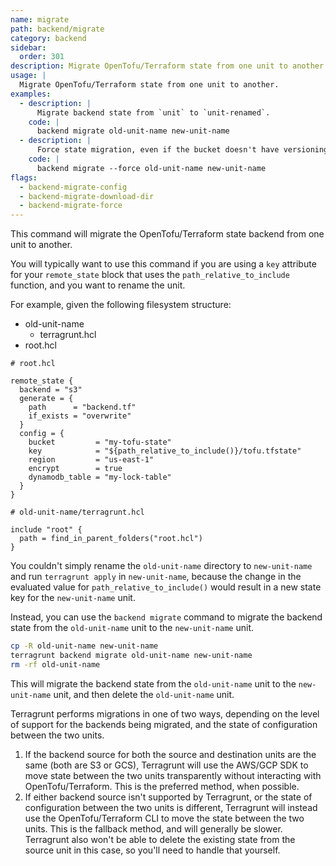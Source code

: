 ```yaml
---
name: migrate
path: backend/migrate
category: backend
sidebar:
  order: 301
description: Migrate OpenTofu/Terraform state from one unit to another.
usage: |
  Migrate OpenTofu/Terraform state from one unit to another.
examples:
  - description: |
      Migrate backend state from `unit` to `unit-renamed`.
    code: |
      backend migrate old-unit-name new-unit-name
  - description: |
      Force state migration, even if the bucket doesn't have versioning enabled.
    code: |
      backend migrate --force old-unit-name new-unit-name
flags:
  - backend-migrate-config
  - backend-migrate-download-dir
  - backend-migrate-force
---
```



This command will migrate the OpenTofu/Terraform state backend from one unit to another.

You will typically want to use this command if you are using a `key` attribute for your `remote_state` block that uses the `path_relative_to_include` function, and you want to rename the unit.

For example, given the following filesystem structure:

<FileTree>

- old-unit-name
  - terragrunt.hcl
- root.hcl

</FileTree>

```hcl
# root.hcl

remote_state {
  backend = "s3"
  generate = {
    path      = "backend.tf"
    if_exists = "overwrite"
  }
  config = {
    bucket         = "my-tofu-state"
    key            = "${path_relative_to_include()}/tofu.tfstate"
    region         = "us-east-1"
    encrypt        = true
    dynamodb_table = "my-lock-table"
  }
}
```

```hcl
# old-unit-name/terragrunt.hcl

include "root" {
  path = find_in_parent_folders("root.hcl")
}
```

You couldn't simply rename the `old-unit-name` directory to `new-unit-name` and run `terragrunt apply` in `new-unit-name`, because the change in the evaluated value for `path_relative_to_include()` would result in a new state key for the `new-unit-name` unit.

Instead, you can use the `backend migrate` command to migrate the backend state from the `old-unit-name` unit to the `new-unit-name` unit.

```bash
cp -R old-unit-name new-unit-name
terragrunt backend migrate old-unit-name new-unit-name
rm -rf old-unit-name
```

This will migrate the backend state from the `old-unit-name` unit to the `new-unit-name` unit, and then delete the `old-unit-name` unit.

Terragrunt performs migrations in one of two ways, depending on the level of support for the backends being migrated, and the state of configuration between the two units.

1. If the backend source for both the source and destination units are the same (both are S3 or GCS), Terragrunt will use the AWS/GCP SDK to move state between the two units transparently without interacting with OpenTofu/Terraform. This is the preferred method, when possible.
2. If either backend source isn't supported by Terragrunt, or the state of configuration between the two units is different, Terragrunt will instead use the OpenTofu/Terraform CLI to move the state between the two units. This is the fallback method, and will generally be slower. Terragrunt also won't be able to delete the existing state from the source unit in this case, so you'll need to handle that yourself.
